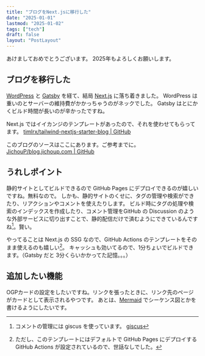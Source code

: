 ```yaml
---
title: "ブログをNext.jsに移行した"
date: "2025-01-01"
lastmod: "2025-01-02"
tags: ["tech"]
draft: false
layout: "PostLayout"
---
```


あけましておめでとうございます。
2025年もよろしくお願いします。

## ブログを移行した

[WordPress](https://wordpress.com/ja/) と [Gatsby](https://www.gatsbyjs.com/) を経て、結局 [Next.js](https://nextjs.org/) に落ち着きました。
WordPress は重いのとサーバーの維持費がかかっちゃうのがネックでした。
Gatsby はとにかくビルド時間が長いのが辛かったですね。

Next.js ではイイカンジのテンプレートがあったので、それを使わせてもらってます。
[timlrx/tailwind-nextjs-starter-blog | GitHub](https://github.com/timlrx/tailwind-nextjs-starter-blog)

このブログのソースはここにあります。ご参考までに。
[JichouP/blog.jichoup.com | GitHub](https://github.com/JichouP/blog.jichoup.com)

## うれしポイント

静的サイトとしてビルドできるので GitHub Pages にデプロイできるのが嬉しいですね。無料なので。
しかも、静的サイトのくせに、タグの管理や検索ができたり、リアクションやコメントを使えたりします。
ビルド時にタグの処理や検索のインデックスを作成したり、コメント管理をGitHub の Discussion のような外部サービスに切り出すことで、静的配信だけで済むようにできているんですね[^giscus]。賢い。

[^giscus]: コメントの管理には giscus を使っています。
[giscus](https://giscus.app/ja)

やってることは Next.js の SSG なので、GitHub Actions のテンプレートをそのまま使えるのも嬉しい[^gha]。
キャッシュも効いてるので、1分ちょいでビルドできます。（Gatsby だと 3分くらいかかってた記憶。。。）

[^gha]: ただし、このテンプレートにはデフォルトで GitHub Pages にデプロイする GitHub Actions が設定されているので、世話なしでした。

## 追加したい機能

OGPカードの設定をしたいですね。リンクを張ったときに、リンク先のページがカードとして表示されるやつです。
あとは、[Mermaid](https://mermaid.js.org/) でシーケンス図とかを書けるようにしたいです。
